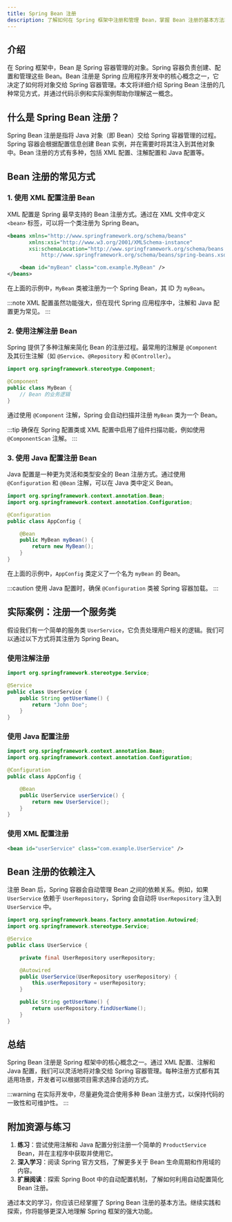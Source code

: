 ```yaml
---
title: Spring Bean 注册
description: 了解如何在 Spring 框架中注册和管理 Bean，掌握 Bean 注册的基本方法和实际应用场景。
---
```


## 介绍

在 Spring 框架中，Bean 是 Spring 容器管理的对象。Spring 容器负责创建、配置和管理这些 Bean。Bean 注册是 Spring 应用程序开发中的核心概念之一，它决定了如何将对象交给 Spring 容器管理。本文将详细介绍 Spring Bean 注册的几种常见方式，并通过代码示例和实际案例帮助你理解这一概念。

## 什么是 Spring Bean 注册？

Spring Bean 注册是指将 Java 对象（即 Bean）交给 Spring 容器管理的过程。Spring 容器会根据配置信息创建 Bean 实例，并在需要时将其注入到其他对象中。Bean 注册的方式有多种，包括 XML 配置、注解配置和 Java 配置等。

## Bean 注册的常见方式

### 1. 使用 XML 配置注册 Bean

XML 配置是 Spring 最早支持的 Bean 注册方式。通过在 XML 文件中定义 `<bean>` 标签，可以将一个类注册为 Spring Bean。

```xml
<beans xmlns="http://www.springframework.org/schema/beans"
       xmlns:xsi="http://www.w3.org/2001/XMLSchema-instance"
       xsi:schemaLocation="http://www.springframework.org/schema/beans
           http://www.springframework.org/schema/beans/spring-beans.xsd">

    <bean id="myBean" class="com.example.MyBean" />
</beans>
```

在上面的示例中，`MyBean` 类被注册为一个 Spring Bean，其 ID 为 `myBean`。

:::note
XML 配置虽然功能强大，但在现代 Spring 应用程序中，注解和 Java 配置更为常见。
:::

### 2. 使用注解注册 Bean

Spring 提供了多种注解来简化 Bean 的注册过程。最常用的注解是 `@Component` 及其衍生注解（如 `@Service`、`@Repository` 和 `@Controller`）。

```java
import org.springframework.stereotype.Component;

@Component
public class MyBean {
    // Bean 的业务逻辑
}
```

通过使用 `@Component` 注解，Spring 会自动扫描并注册 `MyBean` 类为一个 Bean。

:::tip
确保在 Spring 配置类或 XML 配置中启用了组件扫描功能，例如使用 `@ComponentScan` 注解。
:::

### 3. 使用 Java 配置注册 Bean

Java 配置是一种更为灵活和类型安全的 Bean 注册方式。通过使用 `@Configuration` 和 `@Bean` 注解，可以在 Java 类中定义 Bean。

```java
import org.springframework.context.annotation.Bean;
import org.springframework.context.annotation.Configuration;

@Configuration
public class AppConfig {

    @Bean
    public MyBean myBean() {
        return new MyBean();
    }
}
```

在上面的示例中，`AppConfig` 类定义了一个名为 `myBean` 的 Bean。

:::caution
使用 Java 配置时，确保 `@Configuration` 类被 Spring 容器加载。
:::

## 实际案例：注册一个服务类

假设我们有一个简单的服务类 `UserService`，它负责处理用户相关的逻辑。我们可以通过以下方式将其注册为 Spring Bean。

### 使用注解注册

```java
import org.springframework.stereotype.Service;

@Service
public class UserService {
    public String getUserName() {
        return "John Doe";
    }
}
```

### 使用 Java 配置注册

```java
import org.springframework.context.annotation.Bean;
import org.springframework.context.annotation.Configuration;

@Configuration
public class AppConfig {

    @Bean
    public UserService userService() {
        return new UserService();
    }
}
```

### 使用 XML 配置注册

```xml
<bean id="userService" class="com.example.UserService" />
```

## Bean 注册的依赖注入

注册 Bean 后，Spring 容器会自动管理 Bean 之间的依赖关系。例如，如果 `UserService` 依赖于 `UserRepository`，Spring 会自动将 `UserRepository` 注入到 `UserService` 中。

```java
import org.springframework.beans.factory.annotation.Autowired;
import org.springframework.stereotype.Service;

@Service
public class UserService {

    private final UserRepository userRepository;

    @Autowired
    public UserService(UserRepository userRepository) {
        this.userRepository = userRepository;
    }

    public String getUserName() {
        return userRepository.findUserName();
    }
}
```

## 总结

Spring Bean 注册是 Spring 框架中的核心概念之一。通过 XML 配置、注解和 Java 配置，我们可以灵活地将对象交给 Spring 容器管理。每种注册方式都有其适用场景，开发者可以根据项目需求选择合适的方式。

:::warning
在实际开发中，尽量避免混合使用多种 Bean 注册方式，以保持代码的一致性和可维护性。
:::

## 附加资源与练习

1. **练习**：尝试使用注解和 Java 配置分别注册一个简单的 `ProductService` Bean，并在主程序中获取并使用它。
2. **深入学习**：阅读 Spring 官方文档，了解更多关于 Bean 生命周期和作用域的内容。
3. **扩展阅读**：探索 Spring Boot 中的自动配置机制，了解如何利用自动配置简化 Bean 注册。

通过本文的学习，你应该已经掌握了 Spring Bean 注册的基本方法。继续实践和探索，你将能够更深入地理解 Spring 框架的强大功能。